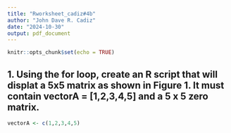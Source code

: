 ```yaml
---
title: "Rworksheet_cadiz#4b"
author: "John Dave R. Cadiz"
date: "2024-10-30"
output: pdf_document
---
```


```r
knitr::opts_chunk$set(echo = TRUE)
```
## 1. Using the for loop, create an R script that will displat a 5x5 matrix as shown in Figure 1. It must contain vectorA = [1,2,3,4,5] and a 5 x 5 zero matrix.
```r
vectorA <- c(1,2,3,4,5)

```




